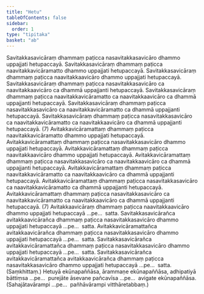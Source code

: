 ```yaml
---
title: "Hetu"
tableOfContents: false
sidebar:
  order: 1
type: "tipitaka"
basket: "ab"
---
```



<DynamicBreadcrumb />

<Division number="33">

<Paragraph number="69">
Savitakkasavicāraṃ dhammaṃ paṭicca nasavitakkasavicāro dhammo uppajjati hetupaccayā. Savitakkasavicāraṃ dhammaṃ paṭicca naavitakkavicāramatto dhammo uppajjati hetupaccayā. Savitakkasavicāraṃ dhammaṃ paṭicca naavitakkaavicāro dhammo uppajjati hetupaccayā. Savitakkasavicāraṃ dhammaṃ paṭicca nasavitakkasavicāro ca naavitakkaavicāro ca dhammā uppajjanti hetupaccayā. Savitakkasavicāraṃ dhammaṃ paṭicca naavitakkavicāramatto ca naavitakkaavicāro ca dhammā uppajjanti hetupaccayā. Savitakkasavicāraṃ dhammaṃ paṭicca nasavitakkasavicāro ca naavitakkavicāramatto ca dhammā uppajjanti hetupaccayā. Savitakkasavicāraṃ dhammaṃ paṭicca nasavitakkasavicāro ca naavitakkavicāramatto ca naavitakkaavicāro ca dhammā uppajjanti hetupaccayā. (7)
</Paragraph>

</Division>
<Division number="34">

<Paragraph number="70">
Avitakkavicāramattaṃ dhammaṃ paṭicca naavitakkavicāramatto dhammo uppajjati hetupaccayā. Avitakkavicāramattaṃ dhammaṃ paṭicca nasavitakkasavicāro dhammo uppajjati hetupaccayā. Avitakkavicāramattaṃ dhammaṃ paṭicca naavitakkaavicāro dhammo uppajjati hetupaccayā. Avitakkavicāramattaṃ dhammaṃ paṭicca nasavitakkasavicāro ca naavitakkaavicāro ca dhammā uppajjanti hetupaccayā. Avitakkavicāramattaṃ dhammaṃ paṭicca naavitakkavicāramatto ca naavitakkaavicāro ca dhammā uppajjanti hetupaccayā. Avitakkavicāramattaṃ dhammaṃ paṭicca nasavitakkasavicāro ca naavitakkavicāramatto ca dhammā uppajjanti hetupaccayā. Avitakkavicāramattaṃ dhammaṃ paṭicca nasavitakkasavicāro ca naavitakkavicāramatto ca naavitakkaavicāro ca dhammā uppajjanti hetupaccayā. (7)
</Paragraph>

<Paragraph number="71">
Avitakkaavicāraṃ dhammaṃ paṭicca naavitakkaavicāro dhammo uppajjati hetupaccayā …pe…  satta.
</Paragraph>

<Paragraph number="72">
Savitakkasavicārañca avitakkaavicārañca dhammaṃ paṭicca nasavitakkasavicāro dhammo uppajjati hetupaccayā …pe…  satta.
</Paragraph>

<Paragraph number="73">
Avitakkavicāramattañca avitakkaavicārañca dhammaṃ paṭicca nasavitakkasavicāro dhammo uppajjati hetupaccayā …pe…  satta.
</Paragraph>

<Paragraph number="74">
Savitakkasavicārañca avitakkavicāramattañca dhammaṃ paṭicca nasavitakkasavicāro dhammo uppajjati hetupaccayā …pe…  satta.
</Paragraph>

<Paragraph number="75">
Savitakkasavicārañca avitakkavicāramattañca avitakkaavicārañca dhammaṃ paṭicca nasavitakkasavicāro dhammo uppajjati hetupaccayā …pe…  satta. (Saṃkhittaṃ.)
</Paragraph>

<Paragraph number="76">
Hetuyā ekūnapaññāsa, ārammaṇe ekūnapaññāsa, adhipatiyā bāttiṃsa …pe…  purejāte āsevane pañcavīsa …pe…  avigate ekūnapaññāsa.
</Paragraph>

<Paragraph number="77">
(Sahajātavārampi …pe…  pañhāvārampi vitthāretabbaṃ.)
</Paragraph>
</Division>